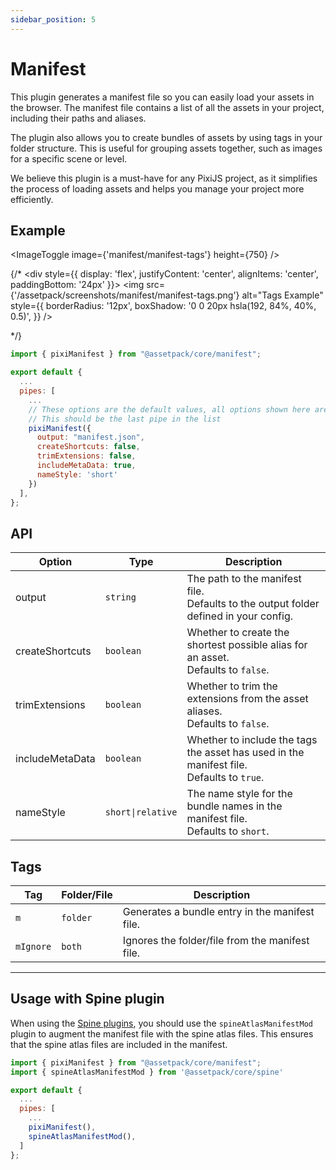```yaml
---
sidebar_position: 5
---
```


# Manifest

This plugin generates a manifest file so you can easily load your assets in the browser. The manifest file contains a list of all the assets in your project, including their paths and aliases.

The plugin also allows you to create bundles of assets by using tags in your folder structure. This is useful for grouping assets together, such as images for a specific scene or level.

We believe this plugin is a must-have for any PixiJS project, as it simplifies the process of loading assets and helps you manage your project more efficiently.

## Example

<ImageToggle image={'manifest/manifest-tags'} height={750} />

{/* <div style={{ display: 'flex', justifyContent: 'center', alignItems: 'center', paddingBottom: '24px' }}>
    <img
        src={'/assetpack/screenshots/manifest/manifest-tags.png'}
        alt="Tags Example"
        style={{
            borderRadius: '12px',
            boxShadow: '0 0 20px hsla(192, 84%, 40%, 0.5)',
        }}
    />
</div> */}

```js
import { pixiManifest } from "@assetpack/core/manifest";

export default {
  ...
  pipes: [
    ...
    // These options are the default values, all options shown here are optional
    // This should be the last pipe in the list
    pixiManifest({
      output: "manifest.json",
      createShortcuts: false,
      trimExtensions: false,
      includeMetaData: true,
      nameStyle: 'short'
    })
  ],
};
```

## API

| Option          | Type              | Description                                                                                    |
| --------------- | ----------------- | ---------------------------------------------------------------------------------------------- |
| output          | `string`          | The path to the manifest file.<br />Defaults to the output folder defined in your config.      |
| createShortcuts | `boolean`         | Whether to create the shortest possible alias for an asset.<br />Defaults to `false`.          |
| trimExtensions  | `boolean`         | Whether to trim the extensions from the asset aliases. <br />Defaults to `false`.              |
| includeMetaData | `boolean`         | Whether to include the tags the asset has used in the manifest file. <br />Defaults to `true`. |
| nameStyle       | `short\|relative` | The name style for the bundle names in the manifest file.<br />Defaults to `short`.            |

## Tags

| Tag       | Folder/File | Description                                     |
| --------- | ----------- | ----------------------------------------------- |
| `m`       | `folder`    | Generates a bundle entry in the manifest file.  |
| `mIgnore` | `both`      | Ignores the folder/file from the manifest file. |

---

## Usage with Spine plugin

When using the [Spine plugins](/docs/guide/pipes/spine), you should use the `spineAtlasManifestMod` plugin to augment the manifest file with the spine atlas files. This ensures that the spine atlas files are included in the manifest.

```js
import { pixiManifest } from "@assetpack/core/manifest";
import { spineAtlasManifestMod } from '@assetpack/core/spine'

export default {
  ...
  pipes: [
    ...
    pixiManifest(),
    spineAtlasManifestMod(),
  ]
};
```
